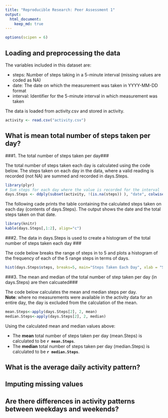 ```yaml
---
title: "Reproducible Research: Peer Assessment 1"
output: 
  html_document:
    keep_md: true
---
```


```r
options(scipen = 6)
```

## Loading and preprocessing the data


The variables included in this dataset are:  

- steps: Number of steps taking in a 5-minute interval (missing values are coded as NA)
- date: The date on which the measurement was taken in YYYY-MM-DD format
- interval: Identifier for the 5-minute interval in which measurement was taken


The data is loaded from activity.csv and stored in activity. 

```r
activity <- read.csv("activity.csv") 
```

## What is mean total number of steps taken per day?


###1. The total number of steps taken per day###

The total number of steps taken each day is calculated using the code below. The steps taken on each day in the data, where a valid reading is recorded (not NA) are summed and recorded in days.Steps. 

```r
library(plyr)
# Sum steps for each day where the value is recorded for the interval
days.Steps <- ddply(subset(activity, !(is.na(steps)) ), "date", colwise(sum))
```

The following cade prints the table containing the calculated steps taken on each day (contents of days.Steps). The output shows the date and the total steps taken on that date.   

```r
library(knitr)
kable(days.Steps[,1:2], align="c")
```
   
###2. The data in days.Steps is used to create a histogram of the total number of steps taken each day ###   

The code below breaks the range of steps in to 5 and plots a histogram of the frequency of each of the 5 range steps in terms of days.

```r
hist(days.Steps$steps, breaks=5, main="Steps Taken Each Day", xlab = "Steps taken", ylab="Number of days (frequency)")
```


###3. The mean and median of the total number of step taken per day (in days.Steps) are then calcuated###

The code below calculates the mean and median steps per day.   
**Note**: where no measurements were available in the activity data for an entire day, the day is excluded from the calculation of the mean.   

```r
mean.Steps<-apply(days.Steps[2], 2, mean)
median.Steps<-apply(days.Steps[2], 2, median)
```


Using the calculated mean and median values above: 

- The **mean** total number of steps taken per day (mean.Steps) is calculated to be **`r mean.Steps`**.   
- The **median** total number of steps taken per day (median.Steps) is calculated to be **`r median.Steps`**.   

## What is the average daily activity pattern?



## Imputing missing values



## Are there differences in activity patterns between weekdays and weekends?
